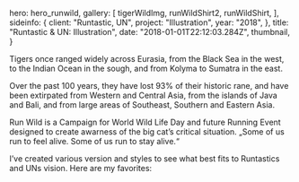 
  hero: hero_runwild,
  gallery: [
    tigerWildImg,
    runWildShirt2,
    runWildShirt,
  ],
  sideinfo: {
    client: "Runtastic, UN",
    project: "Illustration",
    year: "2018",
  },
  title: "Runtastic & UN: Illustration",
  date: "2018-01-01T22:12:03.284Z",
  thumbnail,
}

Tigers once ranged widely across Eurasia, from the Black Sea in the west, to
the Indian Ocean in the sough, and from Kolyma to Sumatra in the east.

Over the past 100 years, they have lost 93% of their historic rane, and have
been extirpated from Western and Central Asia, from the islands of Java and
Bali, and from large areas of Southeast, Southern and Eastern Asia.

Run Wild is a Campaign for World Wild Life Day and future Running Event
designed to create awarness of the big cat’s critical situation. „Some of us
run to feel alive. Some of us run to stay alive.“

I’ve created various version and styles to see what best fits to Runtastics
and UNs vision. Here are my favorites:


